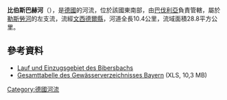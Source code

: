 {{Expand language|1=de|time=2020-11-10T10:55:19+00:00}}
{{Coord|50|2|17.20|N|12|1|42.24|E|display=title}}

'''比伯斯巴赫河'''（{{lang-de|Bibersbach}}），是[[德國|德國]]的河流，位於該國東南部，由[[巴伐利亞|巴伐利亞]]負責管轄，屬於[[勒斯勞河|勒斯勞河]]的左支流，流經[[文西德爾縣|文西德爾縣]]，河道全長10.4公里，流域面積28.8平方公里。

==參考資料==
* [http://geoportal.bayern.de/bayernatlas/?bgLayer=tk&X=5546330.89&Y=4500788.23&zoom=8&lang=de&topic=umwe&layers=bf9ff4ed-62c7-4935-9318-d5251108acc3-layer-gemeinden_verwaltungsgemeinschaften_gemeindefreie_gebiete_flaeche,e09cafd0-007a-11e0-be74-0000779eba3a&catalogNodes=110&layers_visibility=true,false Lauf und Einzugsgebiet des Bibersbachs] {{Wayback|url=http://geoportal.bayern.de/bayernatlas/?bgLayer=tk&X=5546330.89&Y=4500788.23&zoom=8&lang=de&topic=umwe&layers=bf9ff4ed-62c7-4935-9318-d5251108acc3-layer-gemeinden_verwaltungsgemeinschaften_gemeindefreie_gebiete_flaeche,e09cafd0-007a-11e0-be74-0000779eba3a&catalogNodes=110&layers_visibility=true,false |date=20210127172027 }}
* [http://www.lfu.bayern.de/wasser/gewaesserverzeichnisse/doc_pic/tab_alle.xls Gesamttabelle des Gewässerverzeichnisses Bayern] {{Wayback|url=http://www.lfu.bayern.de/wasser/gewaesserverzeichnisse/doc_pic/tab_alle.xls |date=20140924040724 }} (XLS, 10,3 MB)

{{Germany-geo-stub}}
[[Category:德國河流|Category:德國河流]]